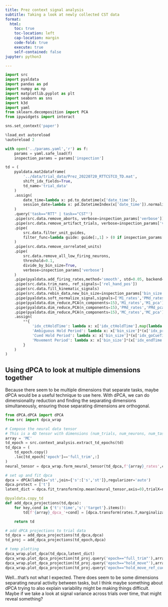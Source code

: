 ```yaml
---
title: Prez context signal analysis
subtitle: Taking a look at newly collected CST data
format:
  html:
    toc: true
    toc-location: left
    cap-location: margin
    code-fold: true
    execute: true
    self-contained: false
jupyter: python3

---
```

```python
import src
import pyaldata
import pandas as pd
import numpy as np
import matplotlib.pyplot as plt
import seaborn as sns
import k3d
import yaml
from sklearn.decomposition import PCA
from ipywidgets import interact

sns.set_context('paper')

%load_ext autoreload
%autoreload 2
```

```python
with open('../params.yaml','r') as f:
    params = yaml.safe_load(f)
    inspection_params = params['inspection']

td = (
    pyaldata.mat2dataframe(
        '../data/trial_data/Prez_20220720_RTTCSTCO_TD.mat',
        shift_idx_fields=True,
        td_name='trial_data'
    )
    .assign(
        date_time=lambda x: pd.to_datetime(x['date_time']),
        session_date=lambda x: pd.DatetimeIndex(x['date_time']).normalize()
    )
    .query('task=="RTT" | task=="CST"')
    .pipe(src.data.remove_aborts, verbose=inspection_params['verbose'])
    .pipe(src.data.remove_artifact_trials, verbose=inspection_params['verbose'])
    .pipe(
        src.data.filter_unit_guides,
        filter_func=lambda guide: guide[:,1] > (0 if inspection_params['keep_unsorted'] else 1)
    )
    .pipe(src.data.remove_correlated_units)
    .pipe(
        src.data.remove_all_low_firing_neurons,
        threshold=0.1,
        divide_by_bin_size=True,
        verbose=inspection_params['verbose']
    )
    .pipe(pyaldata.add_firing_rates,method='smooth', std=0.05, backend='convolve')
    .pipe(src.data.trim_nans, ref_signals=['rel_hand_pos'])
    .pipe(src.data.fill_kinematic_signals)
    .pipe(src.data.rebin_data,new_bin_size=inspection_params['bin_size'])
    .pipe(pyaldata.soft_normalize_signal,signals=['M1_rates','PMd_rates','MC_rates'])
    .pipe(pyaldata.dim_reduce,PCA(n_components=15),'M1_rates','M1_pca')
    .pipe(pyaldata.dim_reduce,PCA(n_components=15),'PMd_rates','PMd_pca')
    .pipe(pyaldata.dim_reduce,PCA(n_components=15),'MC_rates','MC_pca')
    .assign(
        **{
            'idx_ctHoldTime': lambda x: x['idx_ctHoldTime'].map(lambda y: y[-1] if y.size>1 else y),
            'Ambiguous Hold Period': lambda x: x['bin_size']*(x['idx_pretaskHoldTime'] - x['idx_ctHoldTime']),
            'Cued Hold Period': lambda x: x['bin_size']*(x['idx_goCueTime'] - x['idx_pretaskHoldTime']),
            'Movement Period': lambda x: x['bin_size']*(x['idx_endTime'] - x['idx_goCueTime']),
        }
    )
)
```

## Using dPCA to look at multiple dimensions together

Because there seem to be multiple dimensions that separate tasks, maybe dPCA would be a useful technique to use here. With dPCA, we can do dimensionality reduction and finding the separating dimensions simultaneously, ensuring those separating dimensions are orthogonal.

```python
from dPCA.dPCA import dPCA
from src import dpca_wrap

# Compose the neural data tensor
# This is a 4D tensor with dimensions (num_trials, num_neurons, num_tasks, num_time_bins)
array = 'MC'
td_epoch = src.context_analysis.extract_td_epochs(td)
td_dpca = (
    td_epoch.copy()
    .loc[td_epoch['epoch']=='full_trim',:]
)
neural_tensor = dpca_wrap.form_neural_tensor(td_dpca,f'{array}_rates',cond_cols='task')

# set up and fit dpca
dpca = dPCA(labels='st',join={'s':['s','st']},regularizer='auto')
dpca.protect = ['t']
latent_dict = dpca.fit_transform(np.mean(neural_tensor,axis=0),trialX=neural_tensor)

@pyaldata.copy_td
def add_dpca_projections(td,dpca):
    for key,cond in {'t':'time','s':'target'}.items():
        td[f'{array}_dpca_'+cond] = [dpca.transform(rates.T,marginalization=key).T for rates in td[f'{array}_rates']]

    return td

# add dPCA projections to trial data
td_dpca = add_dpca_projections(td_dpca,dpca)
td_proj = add_dpca_projections(td_epoch,dpca)

# temp plotting
dpca_wrap.plot_dpca(td_dpca,latent_dict)
dpca_wrap.plot_dpca_projection(td_proj.query('epoch=="full_trim"'),array),
dpca_wrap.plot_dpca_projection(td_proj.query('epoch=="hold_move"'),array)
dpca_wrap.plot_dpca_projection(td_proj.query('epoch=="hold_move_ref_cue"'),array)
```

Well...that's not what I expected. There does seem to be some dimensions separating neural activity between tasks, but I think maybe something about dPCA trying to also explain variability might be making things difficult. Maybe if we take a look at signal variance across trials over time, that might reveal something?

```python
```